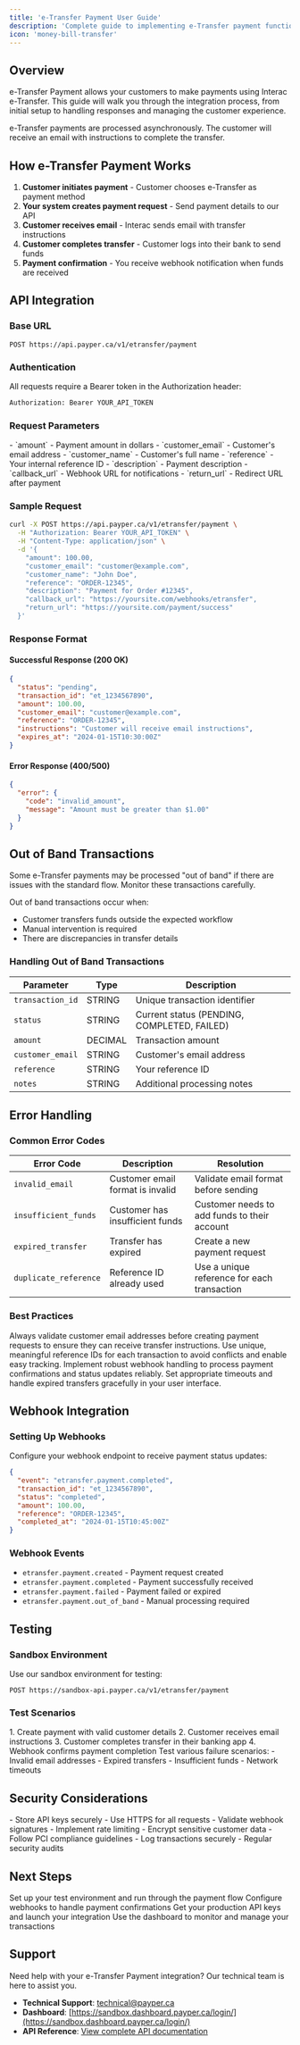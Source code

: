 ```yaml
---
title: 'e-Transfer Payment User Guide'
description: 'Complete guide to implementing e-Transfer payment functionality'
icon: 'money-bill-transfer'
---
```


## Overview

e-Transfer Payment allows your customers to make payments using Interac e-Transfer. This guide will walk you through the integration process, from initial setup to handling responses and managing the customer experience.

<Note>
  e-Transfer payments are processed asynchronously. The customer will receive an email with instructions to complete the transfer.
</Note>

## How e-Transfer Payment Works

1. **Customer initiates payment** - Customer chooses e-Transfer as payment method
2. **Your system creates payment request** - Send payment details to our API
3. **Customer receives email** - Interac sends email with transfer instructions
4. **Customer completes transfer** - Customer logs into their bank to send funds
5. **Payment confirmation** - You receive webhook notification when funds are received

## API Integration

### Base URL
```
POST https://api.payper.ca/v1/etransfer/payment
```

### Authentication
All requests require a Bearer token in the Authorization header:

```bash
Authorization: Bearer YOUR_API_TOKEN
```

### Request Parameters

<CardGroup cols={2}>
  <Card title="Required Parameters" icon="asterisk">
    - `amount` - Payment amount in dollars
    - `customer_email` - Customer's email address
    - `customer_name` - Customer's full name
    - `reference` - Your internal reference ID
  </Card>
  <Card title="Optional Parameters" icon="plus">
    - `description` - Payment description
    - `callback_url` - Webhook URL for notifications
    - `return_url` - Redirect URL after payment
  </Card>
</CardGroup>

### Sample Request

```bash
curl -X POST https://api.payper.ca/v1/etransfer/payment \
  -H "Authorization: Bearer YOUR_API_TOKEN" \
  -H "Content-Type: application/json" \
  -d '{
    "amount": 100.00,
    "customer_email": "customer@example.com",
    "customer_name": "John Doe",
    "reference": "ORDER-12345",
    "description": "Payment for Order #12345",
    "callback_url": "https://yoursite.com/webhooks/etransfer",
    "return_url": "https://yoursite.com/payment/success"
  }'
```

### Response Format

#### Successful Response (200 OK)
```json
{
  "status": "pending",
  "transaction_id": "et_1234567890",
  "amount": 100.00,
  "customer_email": "customer@example.com",
  "reference": "ORDER-12345",
  "instructions": "Customer will receive email instructions",
  "expires_at": "2024-01-15T10:30:00Z"
}
```

#### Error Response (400/500)
```json
{
  "error": {
    "code": "invalid_amount",
    "message": "Amount must be greater than $1.00"
  }
}
```

## Out of Band Transactions

<Warning>
  Some e-Transfer payments may be processed "out of band" if there are issues with the standard flow. Monitor these transactions carefully.
</Warning>

Out of band transactions occur when:
- Customer transfers funds outside the expected workflow
- Manual intervention is required
- There are discrepancies in transfer details

### Handling Out of Band Transactions

| Parameter | Type | Description |
|-----------|------|-------------|
| `transaction_id` | STRING | Unique transaction identifier |
| `status` | STRING | Current status (PENDING, COMPLETED, FAILED) |
| `amount` | DECIMAL | Transaction amount |
| `customer_email` | STRING | Customer's email address |
| `reference` | STRING | Your reference ID |
| `notes` | STRING | Additional processing notes |

## Error Handling

### Common Error Codes

| Error Code | Description | Resolution |
|------------|-------------|------------|
| `invalid_email` | Customer email format is invalid | Validate email format before sending |
| `insufficient_funds` | Customer has insufficient funds | Customer needs to add funds to their account |
| `expired_transfer` | Transfer has expired | Create a new payment request |
| `duplicate_reference` | Reference ID already used | Use a unique reference for each transaction |

### Best Practices

<CardGroup cols={2}>
  <Card title="Email Validation" icon="envelope-circle-check">
    Always validate customer email addresses before creating payment requests to ensure they can receive transfer instructions.
  </Card>
  <Card title="Reference Management" icon="hashtag">
    Use unique, meaningful reference IDs for each transaction to avoid conflicts and enable easy tracking.
  </Card>
  <Card title="Webhook Handling" icon="webhook">
    Implement robust webhook handling to process payment confirmations and status updates reliably.
  </Card>
  <Card title="Timeout Management" icon="clock">
    Set appropriate timeouts and handle expired transfers gracefully in your user interface.
  </Card>
</CardGroup>

## Webhook Integration

### Setting Up Webhooks

Configure your webhook endpoint to receive payment status updates:

```json
{
  "event": "etransfer.payment.completed",
  "transaction_id": "et_1234567890",
  "status": "completed",
  "amount": 100.00,
  "reference": "ORDER-12345",
  "completed_at": "2024-01-15T10:45:00Z"
}
```

### Webhook Events

- `etransfer.payment.created` - Payment request created
- `etransfer.payment.completed` - Payment successfully received
- `etransfer.payment.failed` - Payment failed or expired
- `etransfer.payment.out_of_band` - Manual processing required

## Testing

### Sandbox Environment

Use our sandbox environment for testing:
```
POST https://sandbox-api.payper.ca/v1/etransfer/payment
```

### Test Scenarios

<Accordion title="Successful Payment Flow">
  1. Create payment with valid customer details
  2. Customer receives email instructions
  3. Customer completes transfer in their banking app
  4. Webhook confirms payment completion
</Accordion>

<Accordion title="Failed Payment Scenarios">
  Test various failure scenarios:
  - Invalid email addresses
  - Expired transfers
  - Insufficient funds
  - Network timeouts
</Accordion>

## Security Considerations

<CardGroup cols={2}>
  <Card title="API Security" icon="shield">
    - Store API keys securely
    - Use HTTPS for all requests
    - Validate webhook signatures
    - Implement rate limiting
  </Card>
  <Card title="Data Protection" icon="lock">
    - Encrypt sensitive customer data
    - Follow PCI compliance guidelines
    - Log transactions securely
    - Regular security audits
  </Card>
</CardGroup>

## Next Steps

<CardGroup cols={2}>
  <Card title="Test Integration" icon="flask" href="/user-guides/etransfer-payment#testing">
    Set up your test environment and run through the payment flow
  </Card>
  <Card title="Webhook Setup" icon="webhook" href="/user-guides/etransfer-payment#webhook-integration">
    Configure webhooks to handle payment confirmations
  </Card>
  <Card title="Go Live" icon="rocket" href="/api-reference/authentication">
    Get your production API keys and launch your integration
  </Card>
  <Card title="Monitor Transactions" icon="chart-line" href="https://sandbox.dashboard.payper.ca/login/">
    Use the dashboard to monitor and manage your transactions
  </Card>
</CardGroup>

## Support

<Note>
  Need help with your e-Transfer Payment integration? Our technical team is here to assist you.
</Note>

- **Technical Support**: [technical@payper.ca](mailto:technical@payper.ca)
- **Dashboard**: [https://sandbox.dashboard.payper.ca/login/](https://sandbox.dashboard.payper.ca/login/)
- **API Reference**: [View complete API documentation](/api-reference/introduction) 